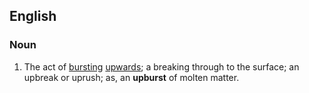 ==English==

===Noun===
{{en-noun}}

# The act of [[burst]]ing [[up]]wards; a breaking through to the surface; an upbreak or uprush; as, an '''upburst''' of molten matter.